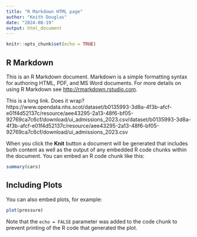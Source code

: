 ```yaml
---
title: "R Markdown HTML page"
author: "Keith Douglas"
date: "2024-08-19"
output: html_document
---
```


```r
knitr::opts_chunk$set(echo = TRUE)
```

## R Markdown

This is an R Markdown document. Markdown is a simple formatting syntax for authoring HTML, PDF, and MS Word documents. For more details on using R Markdown see <http://rmarkdown.rstudio.com>.

This is a long link. Does it wrap? https://www.opendata.nhs.scot/dataset/b0135993-3d8a-4f3b-afcf-e01f4d52137c/resource/aee43295-2a13-48f6-bf05-92769ca7c6cf/download/ui_admissions_2023.csv/dataset/b0135993-3d8a-4f3b-afcf-e01f4d52137c/resource/aee43295-2a13-48f6-bf05-92769ca7c6cf/download/ui_admissions_2023.csv

When you click the **Knit** button a document will be generated that includes both content as well as the output of any embedded R code chunks within the document. You can embed an R code chunk like this:

```r
summary(cars)
```

## Including Plots

You can also embed plots, for example:

```r
plot(pressure)
```

Note that the `echo = FALSE` parameter was added to the code chunk to prevent printing of the R code that generated the plot.
